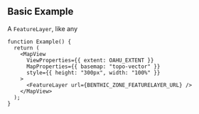 ## Basic Example

A `FeatureLayer`, like any

```tsx live
function Example() {
  return (
    <MapView
      ViewProperties={{ extent: OAHU_EXTENT }}
      MapProperties={{ basemap: "topo-vector" }}
      style={{ height: "300px", width: "100%" }}
    >
      <FeatureLayer url={BENTHIC_ZONE_FEATURELAYER_URL} />
    </MapView>
  );
}
```
